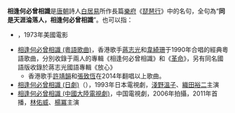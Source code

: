 '''相逢何必曾相識'''是[[唐朝|唐朝]]詩人[[白居易|白居易]]所作長篇[[樂府|樂府]]《[[琵琶行|琵琶行]]》中的名句，全句為“'''同是天涯淪落人，相逢何必曾相識'''”。也可以指：

* {{le|同是天涯淪落人 (電影)|Scarecrow (1973 film)}}，1973年美國電影
* [[相逢何必曾相識_(粵語歌曲)|相逢何必曾相識 (粵語歌曲)]]，香港歌手[[蔣志光|蔣志光]]和[[韋綺珊|韋綺珊]]于1990年合唱的經典粵語歌曲，分別收錄于兩人的專輯《相逢何必曾相識》和《[[革命_(韋綺姍)|革命]]》，另有同名國語版收錄於蔣志光國語專輯《放心》
** 香港歌手[[許靖韻|許靖韻]]和[[張致恆|張致恆]]在2014年翻唱以上歌曲。
* [[相逢何必曾相識_(日劇)|相逢何必曾相識 (日劇)]]（{{lang|ja|素晴らしきかな人生}}），1993年日本電視劇，[[淺野溫子|淺野溫子]]、[[織田裕二|織田裕二]]主演
* [[相逢何必曾相識_(中國大陸電視劇)|相逢何必曾相識 (中國大陸電視劇)]]，中国電視劇，2006年拍攝，2011年首播，[[林佑威|林佑威]]、[[楊冪|楊冪]]主演

{{disambig|Cat=七字作品消歧義|X相}}